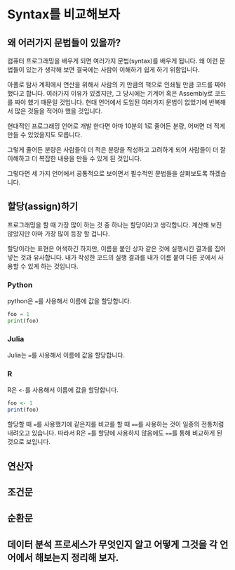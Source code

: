 # Syntax를 비교해보자

## 왜 어러가지 문법들이 있을까?

컴퓨터 프로그래밍을 배우게 되면 여러가지 문법(syntax)를 배우게 됩니다. 
왜 이런 문법들이 있는가 생각해 보면 결국에는 사람이 이해하기 쉽게 하기 위함입니다. 

아폴로 탐사 계획에서 연산을 위해서 사람의 키 만큼의 책으로 인쇄될 만큼 코드를 짜야 했다고 합니다. 여러가지 이유가 있겠지만, 그 당시에는 기계어 혹은 Assembly로 코드를 짜야 했기 때문일 것입니다. 현대 언어에서 도입된 여러가지 문법이 없었기에 반복해서 많은 것들을 적어야 했을 것입니다.  

현대적인 프로그래밍 언어로 개발 한다면 아마 10분의 1로 줄어든 분량, 어쩌면 더 적게 만들 수 있었을지도 모릅니다. 

그렇게 줄어든 분량은 사람들이 더 적은 분량을 작성하고 고려하게 되어 사람들이 더 잘 이해하고 더 복잡한 내용을 만들 수 있게 된 것입니다.

그렇다면 세 가지 언어에서 공통적으로 보이면서 필수적인 문법들을 살펴보도록 하겠습니다.

## 할당(assign)하기

프로그래밍을 할 때 가장 많이 하는 것 중 하나는 할당이라고 생각합니다.
계산해 보진 않았지만 아마 가장 많이 등장 할 겁니다.

할당이라는 표현은 어색하긴 하지만, 이름을 붙인 상자 같은 것에 실행시킨 결과를 집어 넣는 것과 유사합니다.
내가 작성한 코드의 실행 결과를 내가 이름 붙여 다른 곳에서 사용할 수 있게 하는 것입니다.

::: {.panel-tabset}

### Python

python은 `=`를 사용해서 이름에 값을 할당합니다.

```python
foo = 1
print(foo)
```

### Julia

Julia는 `=`를 사용해서 이름에 값을 할당합니다.

###  R 
R은 `<-`를 사용해서 이름에 값을 할당합니다.
```r
foo <- 1
print(foo)
```

:::

할당할 때 `=`를 사용했기에 같은지를 비교를 할 때 `==`를 사용하는 것이 일종의 전통처럼 내려오고 있습니다. 따라서 R은 `=`를 할당에 사용하지 않음에도 `==`를 통해 비교하게 된 것으로 보입니다.


## 연산자

## 조건문

## 순환문



## 데이터 분석 프로세스가 무엇인지 알고 어떻게 그것을 각 언어에서 해보는지 정리해 보자.
